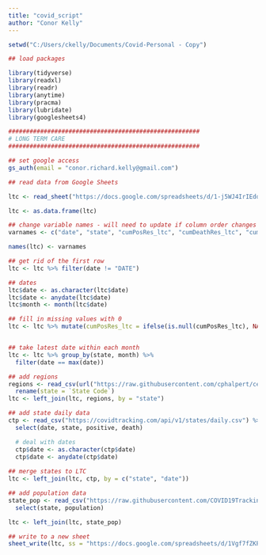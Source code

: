 ---
title: "covid_script"
author: "Conor Kelly"
---

```{r setup, include=FALSE}

setwd("C:/Users/ckelly/Documents/Covid-Personal - Copy")

## load packages

library(tidyverse)
library(readxl)
library(readr)
library(anytime)
library(pracma)
library(lubridate)
library(googlesheets4)

######################################################
# LONG TERM CARE
######################################################

## set google access
gs_auth(email = "conor.richard.kelly@gmail.com")

## read data from Google Sheets

ltc <- read_sheet("https://docs.google.com/spreadsheets/d/1-j5WJ4IrIEdqg_-BaF9_5mw124SbrMKMgl__gFHKrZY/edit?ts=5ef63635#gid=957451839", sheet = "Cleaned Set by State", col_types = "c")

ltc <- as.data.frame(ltc)

## change variable names - will need to update if column order changes
varnames <- c("date", "state", "cumPosRes_ltc", "cumDeathRes_ltc", "cumPosStaff_ltc", "cumDeathStaff_ltc", "cumPosResStaff_ltc", "cumDeathResStaff_ltc", "outbrkFacil_ltc", "cumPosRes_skf", "cumDeathRes_skf", "cumPosStaff_skf", "cumDeathStaff_skf", "cumPosResStaff_skf", "cumDeathResStaff_skf", "outbrkFacil_skf", "cumPosRes_alf", "cumDeathRes_alf", "cumPosStaff_alf", "cumDeathStaff_alf", "cumPosResStaff_alf", "cumDeathResStaff_alf", "outbrkFacil_alf", "cumPosRes_other", "cumDeathRes_other", "cumPosStaff_other", "cumDeathStaff_other", "cumPosResStaff_other", "cumDeathResStaff_other", "outbrkFacil_other", "notes")

names(ltc) <- varnames

## get rid of the first row
ltc <- ltc %>% filter(date != "DATE")

## dates
ltc$date <- as.character(ltc$date)
ltc$date <- anydate(ltc$date)
ltc$month <- month(ltc$date)

## fill in missing values with 0
ltc <- ltc %>% mutate(cumPosRes_ltc = ifelse(is.null(cumPosRes_ltc), NA, cumPosRes_ltc))


## take latest date within each month
ltc <- ltc %>% group_by(state, month) %>%
  filter(date == max(date))

## add regions
regions <- read_csv(url("https://raw.githubusercontent.com/cphalpert/census-regions/master/us%20census%20bureau%20regions%20and%20divisions.csv")) %>%
  rename(state = `State Code`)
ltc <- left_join(ltc, regions, by = "state")

## add state daily data
ctp <- read_csv("https://covidtracking.com/api/v1/states/daily.csv") %>%
  select(date, state, positive, death)

  # deal with dates
  ctp$date <- as.character(ctp$date)
  ctp$date <- anydate(ctp$date)
  
## merge states to LTC
ltc <- left_join(ltc, ctp, by = c("state", "date"))

## add population data
state_pop <- read_csv("https://raw.githubusercontent.com/COVID19Tracking/associated-data/master/us_census_data/us_census_2018_population_estimates_states.csv") %>%
  select(state, population)

ltc <- left_join(ltc, state_pop)

## write to a new sheet
sheet_write(ltc, ss = "https://docs.google.com/spreadsheets/d/1Vgf7fZKPIdgSYFbTv-CoXknfEsGaPSjteqP2b1b9cW8/edit#gid=0", sheet = "LTC")

```
